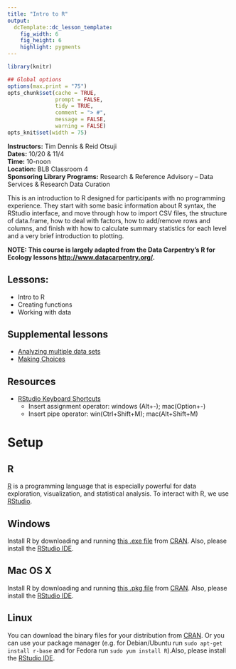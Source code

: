 ```yaml
---
title: "Intro to R"
output:
  dcTemplate::dc_lesson_template:
    fig_width: 6
    fig_height: 6
    highlight: pygments
---
```



```r
library(knitr)

## Global options
options(max.print = "75")
opts_chunk$set(cache = TRUE,
               prompt = FALSE,
               tidy = TRUE,
               comment = "> #",
               message = FALSE,
               warning = FALSE)
opts_knit$set(width = 75)
```

**Instructors:** Tim Dennis & Reid Otsuji  
**Dates:** 10/20 & 11/4  
**Time:** 10-noon  
**Location:** BLB Classroom 4  
**Sponsoring Library Programs:** Research & Reference Advisory – Data Services & Research Data Curation   

This is an introduction to R designed for participants with no programming experience.  They start with some basic information about R syntax, the RStudio interface, and move through how to import CSV files, the structure of data.frame, how to deal with factors, how to add/remove rows and columns, and finish with how to calculate summary statistics for each level and a very brief introduction to plotting.


**NOTE: This course is largely adapted from the Data Carpentry's R for Ecology lessons <http://www.datacarpentry.org/>.**

## Lessons: 

* Intro to R
* Creating functions
* Working with data

<!--
* [Lesson 00 Before We Start] #(00-before-we-start.html) - 15 min
* [Lesson 01 Introduction to R](01-intro-to-R.html) - 45min
* [Lesson 01a Creating functions](http://swcarpentry.github.io/r-novice-inflammation/02-func-R.html)
* [Lesson 02 Starting with Data](02-working-with-data.html) -30min
* [Lesson 04 Introducing `data.frame`](03-data-frames.html) - 30min
-->

## Supplemental lessons

* [Analyzing multiple data sets](http://swcarpentry.github.io/r-novice-inflammation/03-loops-R.html)
* [Making Choices](http://swcarpentry.github.io/r-novice-inflammation/04-cond.html)


## Resources 

* [RStudio Keyboard Shortcuts](https://support.rstudio.com/hc/en-us/articles/200711853-Keyboard-Shortcuts)
	- Insert assignment operator: windows (Alt+-); mac(Option+-)
	- Insert pipe operator: win(Ctrl+Shift+M); mac(Alt+Shift+M)
<!-- * [Instructor's Notes](instr_notes.html) -->

# Setup

## R

[R](http://www.r-project.org) is a programming language that is especially powerful for data exploration, visualization, and statistical analysis. To interact with R, we use [RStudio](http://www.rstudio.com/).

## Windows {#r-windows}

Install R by downloading and running [this .exe file](http://cran.r-project.org/bin/windows/base/release.htm) from [CRAN](http://cran.r-project.org/index.html). Also, please install the [RStudio IDE](http://www.rstudio.com/ide/download/desktop).

## Mac OS X {#r-macosx}

Install R by downloading and running [this .pkg file](http://cran.r-project.org/bin/macosx/R-latest.pkg) from
[CRAN](http://cran.r-project.org/index.html). Also, please install the [RStudio IDE](http://www.rstudio.com/ide/download/desktop).


## Linux {#r-linux}

You can download the binary files for your distribution from [CRAN](http://cran.r-project.org/index.html). Or you can use your package manager (e.g. for Debian/Ubuntu run `sudo apt-get install r-base` and for Fedora run `sudo yum install R`).Also, please install the [RStudio IDE](http://www.rstudio.com/ide/download/desktop).
